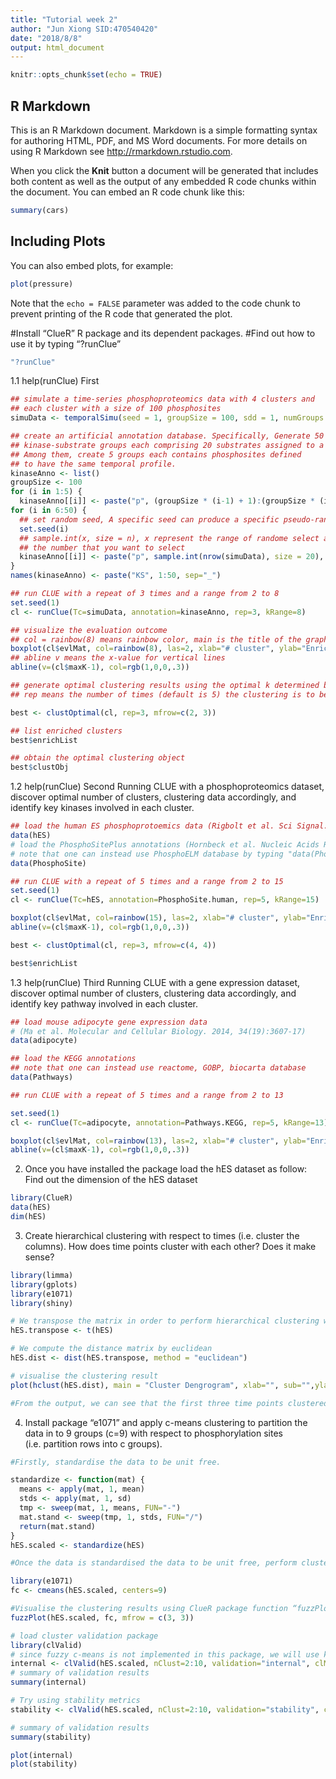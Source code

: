 ```yaml
---
title: "Tutorial week 2"
author: "Jun Xiong SID:470540420"
date: "2018/8/8"
output: html_document
---
```


```r
knitr::opts_chunk$set(echo = TRUE)
```

## R Markdown

This is an R Markdown document. Markdown is a simple formatting syntax for authoring HTML, PDF, and MS Word documents. For more details on using R Markdown see <http://rmarkdown.rstudio.com>.

When you click the **Knit** button a document will be generated that includes both content as well as the output of any embedded R code chunks within the document. You can embed an R code chunk like this:

```r
summary(cars)
```

## Including Plots

You can also embed plots, for example:

```r
plot(pressure)
```

Note that the `echo = FALSE` parameter was added to the code chunk to prevent printing of the R code that generated the plot.

#Install "ClueR" R package and its dependent packages.
#Find out how to use it by typing "?runClue"

```r
"?runClue"
```

1.1 help(runClue) First

```r
## simulate a time-series phosphoproteomics data with 4 clusters and
## each cluster with a size of 100 phosphosites
simuData <- temporalSimu(seed = 1, groupSize = 100, sdd = 1, numGroups = 4)

## create an artificial annotation database. Specifically, Generate 50
## kinase-substrate groups each comprising 20 substrates assigned to a kinase. 
## Among them, create 5 groups each contains phosphosites defined 
## to have the same temporal profile.
kinaseAnno <- list()
groupSize <- 100
for (i in 1:5) {
  kinaseAnno[[i]] <- paste("p", (groupSize * (i-1) + 1):(groupSize * (i-1) + 20), seq = '_')}
for (i in 6:50) {
  ## set random seed, A specific seed can produce a specific pseudo-random sequence.    ## The main purpose of this function is to make your simulation reproducible,         ## because many times we need to take random numbers, but when this code runs again,   ## theresult is Not the same, if you need to repeat the same simulation results, you   ## can use set.seed()
  set.seed(i)
  ## sample.int(x, size = n), x represent the range of randome select and size means
  ## the number that you want to select
  kinaseAnno[[i]] <- paste("p", sample.int(nrow(simuData), size = 20), sep="_")
}
names(kinaseAnno) <- paste("KS", 1:50, sep="_")

## run CLUE with a repeat of 3 times and a range from 2 to 8
set.seed(1)
cl <- runClue(Tc=simuData, annotation=kinaseAnno, rep=3, kRange=8)

## visualize the evaluation outcome
## col = rainbow(8) means rainbow color, main is the title of the graph
boxplot(cl$evlMat, col=rainbow(8), las=2, xlab="# cluster", ylab="Enrichment", main="CLUE")
## abline v means the x-value for vertical lines
abline(v=(cl$maxK-1), col=rgb(1,0,0,.3))

## generate optimal clustering results using the optimal k determined by CLUE
## rep means the number of times (default is 5) the clustering is to be repeated to ## ## find the best clustering result.

best <- clustOptimal(cl, rep=3, mfrow=c(2, 3))

## list enriched clusters
best$enrichList

## obtain the optimal clustering object
best$clustObj
```

1.2 help(runClue) Second
Running CLUE with a phosphoproteomics dataset, discover optimal number of clusters,
clustering data accordingly, and identify key kinases involved in each cluster.

```r
## load the human ES phosphoprotoemics data (Rigbolt et al. Sci Signal. 4(164):rs3, 2011)
data(hES)
# load the PhosphoSitePlus annotations (Hornbeck et al. Nucleic Acids Res. 40:D261-70, 2012)
# note that one can instead use PhosphoELM database by typing "data(PhosphoELM)".
data(PhosphoSite)

## run CLUE with a repeat of 5 times and a range from 2 to 15
set.seed(1)
cl <- runClue(Tc=hES, annotation=PhosphoSite.human, rep=5, kRange=15)

boxplot(cl$evlMat, col=rainbow(15), las=2, xlab="# cluster", ylab="Enrichment", main="CLUE")
abline(v=(cl$maxK-1), col=rgb(1,0,0,.3))

best <- clustOptimal(cl, rep=3, mfrow=c(4, 4))

best$enrichList
```

1.3 help(runClue) Third
Running CLUE with a gene expression dataset, discover optimal number of clusters, 
clustering data accordingly, and identify key pathway involved in each cluster.

```r
## load mouse adipocyte gene expression data 
# (Ma et al. Molecular and Cellular Biology. 2014, 34(19):3607-17)
data(adipocyte)

## load the KEGG annotations
## note that one can instead use reactome, GOBP, biocarta database
data(Pathways)

## run CLUE with a repeat of 5 times and a range from 2 to 13

set.seed(1)
cl <- runClue(Tc=adipocyte, annotation=Pathways.KEGG, rep=5, kRange=13)

boxplot(cl$evlMat, col=rainbow(13), las=2, xlab="# cluster", ylab="Enrichment", main="CLUE")
abline(v=(cl$maxK-1), col=rgb(1,0,0,.3))
```

2. Once you have installed the package load the hES dataset as follow:
Find out the dimension of the hES dataset

```r
library(ClueR)
data(hES)
dim(hES)
```

3. Create hierarchical clustering with respect to times (i.e. cluster the columns). How
does time points cluster with each other? Does it make sense?
```r
library(limma)
library(gplots)
library(e1071)
library(shiny)
```

```r
# We transpose the matrix in order to perform hierarchical clustering with respect to the column
hES.transpose <- t(hES)

# We compute the distance matrix by euclidean
hES.dist <- dist(hES.transpose, method = "euclidean")

# visualise the clustering result
plot(hclust(hES.dist), main = "Cluster Dengrogram", xlab="", sub="",ylab="", cex=1.0)

#From the output, we can see that the first three time points clustered together than with later time points. This make sense as the phosphorylation sites changes through time and therefore profiles that are closer in time will look more similar and those that are far away in time will look more different.
```

4. Install package “e1071” and apply c-means clustering to partition the data in to 9
groups (c=9) with respect to phosphorylation sites (i.e. partition rows into c groups).

```r
#Firstly, standardise the data to be unit free.

standardize <- function(mat) {
  means <- apply(mat, 1, mean)
  stds <- apply(mat, 1, sd)
  tmp <- sweep(mat, 1, means, FUN="-")
  mat.stand <- sweep(tmp, 1, stds, FUN="/")
  return(mat.stand)
}
hES.scaled <- standardize(hES)

#Once the data is standardised the data to be unit free, perform clustering

library(e1071)
fc <- cmeans(hES.scaled, centers=9)

#Visualise the clustering results using ClueR package function “fuzzPlot” as follows:
fuzzPlot(hES.scaled, fc, mfrow = c(3, 3))
```

```r
# load cluster validation package
library(clValid)
# since fuzzy c-means is not implemented in this package, we will use kmeans instead for validation. First, try using internal metrics
internal <- clValid(hES.scaled, nClust=2:10, validation="internal", clMethods="kmeans", maxitems=nrow(hES.scaled))
# summary of validation results
summary(internal)

# Try using stability metrics
stability <- clValid(hES.scaled, nClust=2:10, validation="stability", clMethods="kmeans", maxitems=nrow(hES.scaled))

# summary of validation results
summary(stability)

plot(internal)
plot(stability)
```


